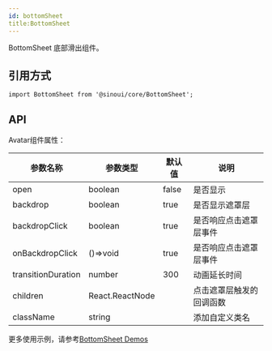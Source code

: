 ```yaml
---
id: bottomSheet
title:BottomSheet
---
```


BottomSheet 底部滑出组件。

## 引用方式

```tsx
import BottomSheet from '@sinoui/core/BottomSheet';
```

## API

Avatar组件属性：

| 参数名称    | 参数类型   | 默认值        | 说明                                                         |
| ----------- | --------------- | ------------------------ | ----------------------------------- |
| open       | boolean         |  false         |    是否显示   |
| backdrop       | boolean          | true | 是否显示遮罩层          |
| backdropClick       | boolean          | true | 是否响应点击遮罩层事件          |
| onBackdropClick       | ()=>void          | true | 是否响应点击遮罩层事件          |
| transitionDuration       | number         | 300 | 动画延长时间          |
| children    | React.ReactNode |                | 点击遮罩层触发的回调函数        |
| className   | string          |                | 添加自定义类名      |   

更多使用示例，请参考[BottomSheet Demos](/docs/components/bottomSheet)
